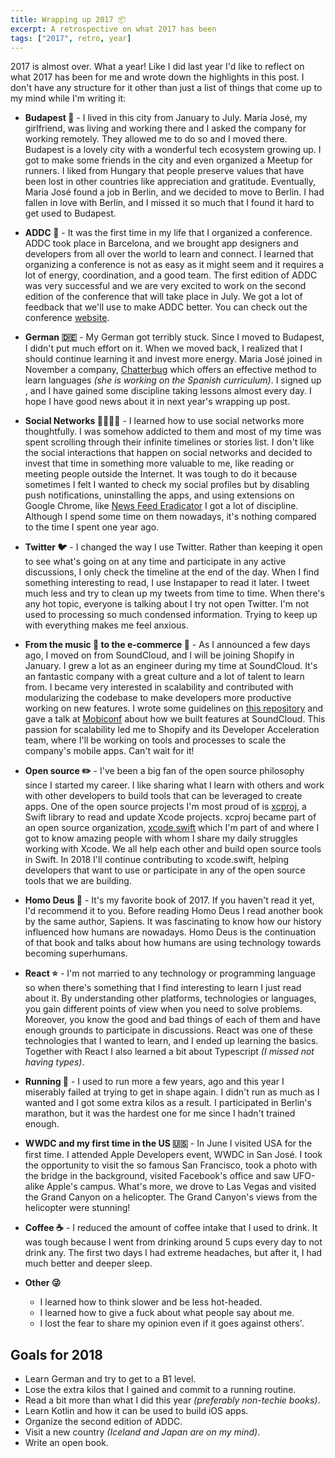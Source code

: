```yaml
---
title: Wrapping up 2017 📦
excerpt: A retrospective on what 2017 has been
tags: ["2017", retro, year]
---
```


2017 is almost over. What a year! Like I did last year I'd like to reflect on what 2017 has been for me and wrote down the highlights in this post. I don't have any structure for it other than just a list of things that come up to my mind while I'm writing it:

- **Budapest 🏰** - I lived in this city from January to July. María José, my girlfriend, was living and working there and I asked the company for working remotely. They allowed me to do so and I moved there. Budapest is a lovely city with a wonderful tech ecosystem growing up. I got to make some friends in the city and even organized a Meetup for runners. I liked from Hungary that people preserve values that have been lost in other countries like appreciation and gratitude. Eventually, Maria José found a job in Berlin, and we decided to move to Berlin. I had fallen in love with Berlin, and I missed it so much that I found it hard to get used to Budapest.

- **ADDC 🎤** - It was the first time in my life that I organized a conference. ADDC took place in Barcelona, and we brought app designers and developers from all over the world to learn and connect. I learned that organizing a conference is not as easy as it might seem and it requires a lot of energy, coordination, and a good team. The first edition of ADDC was very successful and we are very excited to work on the second edition of the conference that will take place in July. We got a lot of feedback that we'll use to make ADDC better. You can check out the conference [website](https://addconf.com).

- **German 🇩🇪** - My German got terribly stuck. Since I moved to Budapest, I didn't put much effort on it. When we moved back, I realized that I should continue learning it and invest more energy. Maria José joined in November a company, [Chatterbug](https://chatterbug.com) which offers an effective method to learn languages _(she is working on the Spanish curriculum)_. I signed up , and I have gained some discipline taking lessons almost every day. I hope I have good news about it in next year's wrapping up post.

- **Social Networks 👨‍👨‍👦‍👦** - I learned how to use social networks more thoughtfully. I was somehow addicted to them and most of my time was spent scrolling through their infinite timelines or stories list. I don't like the social interactions that happen on social networks and decided to invest that time in something more valuable to me, like reading or meeting people outside the Internet. It was tough to do it because sometimes I felt I wanted to check my social profiles but by disabling push notifications, uninstalling the apps, and using extensions on Google Chrome, like [News Feed Eradicator](https://chrome.google.com/webstore/detail/news-feed-eradicator-for/fjcldmjmjhkklehbacihaiopjklihlgg?hl=en) I got a lot of discipline. Although I spend some time on them nowadays, it's nothing compared to the time I spent one year ago.

- **Twitter 🐦** - I changed the way I use Twitter. Rather than keeping it open to see what's going on at any time and participate in any active discussions, I only check the timeline at the end of the day. When I find something interesting to read, I use Instapaper to read it later. I tweet much less and try to clean up my tweets from time to time. When there's any hot topic, everyone is talking about I try not open Twitter. I'm not used to processing so much condensed information. Trying to keep up with everything makes me feel anxious.

- **From the music 🎵 to the e-commerce 🛒** - As I announced a few days ago, I moved on from SoundCloud, and I will be joining Shopify in January. I grew a lot as an engineer during my time at SoundCloud. It's an fantastic company with a great culture and a lot of talent to learn from. I became very interested in scalability and contributed with modularizing the codebase to make developers more productive working on new features. I wrote some guidelines on [this repository](https://github.com/microfeatures/guidelines) and gave a talk at [Mobiconf](https://www.2017.mobiconf.org/) about how we built features at SoundCloud. This passion for scalability led me to Shopify and its Developer Acceleration team, where I'll be working on tools and processes to scale the company's mobile apps. Can't wait for it!

- **Open source ✏️** - I've been a big fan of the open source philosophy since I started my career. I like sharing what I learn with others and work with other developers to build tools that can be leveraged to create apps. One of the open source projects I'm most proud of is [xcproj](https://github.com/xcodeswift/xcproj), a Swift library to read and update Xcode projects. xcproj became part of an open source organization, [xcode.swift](https://github.com/xcodeswift/xcproj) which I'm part of and where I got to know amazing people with whom I share my daily struggles working with Xcode. We all help each other and build open source tools in Swift. In 2018 I'll continue contributing to xcode.swift, helping developers that want to use or participate in any of the open source tools that we are building.

- **Homo Deus 🐒** - It's my favorite book of 2017. If you haven't read it yet, I'd recommend it to you. Before reading Homo Deus I read another book by the same author, Sapiens. It was fascinating to know how our history influenced how humans are nowadays. Homo Deus is the continuation of that book and talks about how humans are using technology towards becoming superhumans.

- **React ⭐️** - I'm not married to any technology or programming language so when there's something that I find interesting to learn I just read about it. By understanding other platforms, technologies or languages, you gain different points of view when you need to solve problems. Moreover, you know the good and bad things of each of them and have enough grounds to participate in discussions. React was one of these technologies that I wanted to learn, and I ended up learning the basics. Together with React I also learned a bit about Typescript _(I missed not having types)_.

- **Running 🏃** - I used to run more a few years, ago and this year I miserably failed at trying to get in shape again. I didn't run as much as I wanted and I got some extra kilos as a result. I participated in Berlin's marathon, but it was the hardest one for me since I hadn't trained enough.

- **WWDC and my first time in the US 🇺🇸** - In June I visited USA for the first time. I attended Apple Developers event, WWDC in San José. I took the opportunity to visit the so famous San Francisco, took a photo with the bridge in the background, visited Facebook's office and saw UFO-alike Apple's campus. What's more, we drove to Las Vegas and visited the Grand Canyon on a helicopter. The Grand Canyon's views from the helicopter were stunning!

- **Coffee ☕️** - I reduced the amount of coffee intake that I used to drink. It was tough because I went from drinking around 5 cups every day to not drink any. The first two days I had extreme headaches, but after it, I had much better and deeper sleep.

- **Other 😜**
  - I learned how to think slower and be less hot-headed.
  - I learned how to give a fuck about what people say about me.
  - I lost the fear to share my opinion even if it goes against others'.

## Goals for 2018

- Learn German and try to get to a B1 level.
- Lose the extra kilos that I gained and commit to a running routine.
- Read a bit more than what I did this year _(preferably non-techie books)_.
- Learn Kotlin and how it can be used to build iOS apps.
- Organize the second edition of ADDC.
- Visit a new country _(Iceland and Japan are on my mind)_.
- Write an open book.
